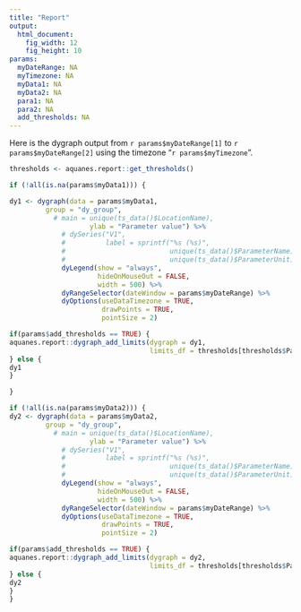 ```yaml
---
title: "Report"
output:
  html_document:
    fig_width: 12
    fig_height: 10
params:
  myDateRange: NA
  myTimezone: NA
  myData1: NA
  myData2: NA
  para1: NA
  para2: NA
  add_thresholds: NA
---
```


Here is the dygraph output from `r params$myDateRange[1]` to  `r params$myDateRange[2]` 
using the timezone "`r params$myTimezone`".

```r

thresholds <- aquanes.report::get_thresholds()

if (!all(is.na(params$myData1))) {

dy1 <- dygraph(data = params$myData1,
         group = "dy_group",
           # main = unique(ts_data()$LocationName),
                    ylab = "Parameter value") %>%
             # dySeries("V1",
             #          label = sprintf("%s (%s)",
             #                          unique(ts_data()$ParameterName),
             #                          unique(ts_data()$ParameterUnit))) %>%
             dyLegend(show = "always", 
                      hideOnMouseOut = FALSE,
                      width = 500) %>%
             dyRangeSelector(dateWindow = params$myDateRange) %>%
             dyOptions(useDataTimezone = TRUE, 
                       drawPoints = TRUE, 
                       pointSize = 2)

if(params$add_thresholds == TRUE) {
aquanes.report::dygraph_add_limits(dygraph = dy1, 
                                   limits_df = thresholds[thresholds$ParameterName %in% params$para1,])
} else {
dy1 
}

}
```

```r
if (!all(is.na(params$myData2))) {
dy2 <- dygraph(data = params$myData2,
         group = "dy_group",
           # main = unique(ts_data()$LocationName),
                    ylab = "Parameter value") %>%
             # dySeries("V1",
             #          label = sprintf("%s (%s)",
             #                          unique(ts_data()$ParameterName),
             #                          unique(ts_data()$ParameterUnit))) %>%
             dyLegend(show = "always", 
                      hideOnMouseOut = FALSE,
                      width = 500) %>%
             dyRangeSelector(dateWindow = params$myDateRange) %>%
             dyOptions(useDataTimezone = TRUE, 
                       drawPoints = TRUE, 
                       pointSize = 2)

if(params$add_thresholds == TRUE) {  
aquanes.report::dygraph_add_limits(dygraph = dy2, 
                                   limits_df = thresholds[thresholds$ParameterName %in% params$para2,])
} else {
dy2 
}
}
```
